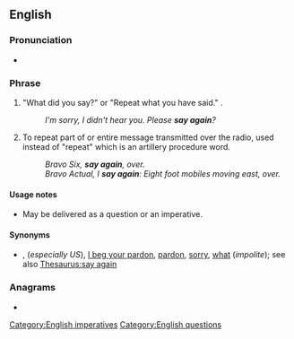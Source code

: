 ==English==

===Pronunciation===
* {{audio|en|En-au-say again.ogg|Audio (AU)}}

===Phrase===
{{head|en|phrase}}

# {{lb|en|idiomatic|colloquial}} "What did you say?" or "Repeat what you have said." {{non-gloss definition|A polite formula used when one has not heard or understood what has been said}}.
#: ''I'm sorry, I didn't hear you. Please '''say again'''?''
# {{lb|en|procedure word|military}} To repeat part of or entire message transmitted over the radio, used instead of "repeat" which is an artillery procedure word.
#: ''Bravo Six, '''say again''', over.''
#: ''Bravo Actual, I '''say again''': Eight foot mobiles moving east, over.''

====Usage notes====
* May be delivered as a question or an imperative.

====Synonyms====
* {{l|en|come again}}, {{l|en|excuse me}} (''especially US''), [[I beg your pardon]], [[pardon]], [[sorry]], [[what]] (''impolite''); see also [[Thesaurus:say again]]

===Anagrams===
* {{anagrams|en|a=aaaginsy|againsay}}

[[Category:English imperatives]]
[[Category:English questions]]